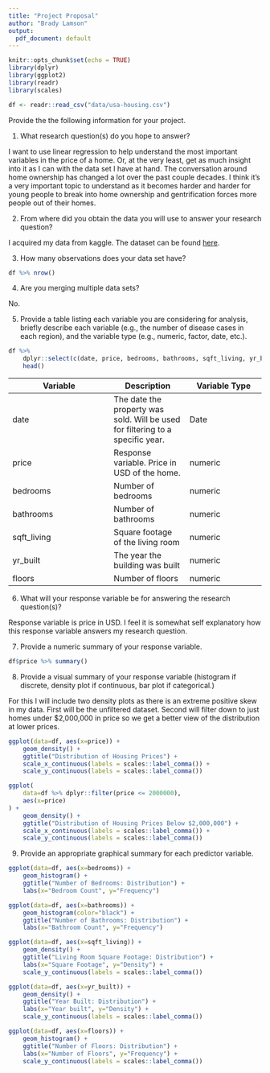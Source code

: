 ```yaml
---
title: "Project Proposal"
author: "Brady Lamson"
output:
  pdf_document: default
---
```


```r
knitr::opts_chunk$set(echo = TRUE)
library(dplyr)
library(ggplot2)
library(readr)
library(scales)
```

```r
df <- readr::read_csv("data/usa-housing.csv")
```

Provide the the following information for your project.

1.  What research question(s) do you hope to answer?

I want to use linear regression to help understand the most important variables in the price of a home. Or, at the very least, get as much insight into it as I can with the data set I have at hand. The conversation around home ownership has changed a lot over the past couple decades. I think it's a very important topic to understand as it becomes harder and harder for young people to break into home ownership and gentrification forces more people out of their homes.

2.  From where did you obtain the data you will use to answer your research question?

I acquired my data from kaggle. The dataset can be found [here](https://www.kaggle.com/datasets/fratzcan/usa-house-prices).

3.  How many observations does your data set have?

```r
df %>% nrow()
```

4.  Are you merging multiple data sets?

No.

5.  Provide a table listing each variable you are considering for analysis, briefly describe each variable (e.g., the number of disease cases in each region), and the variable type (e.g., numeric, factor, date, etc.).

```r
df %>%
    dplyr::select(c(date, price, bedrooms, bathrooms, sqft_living, yr_built, floors)) %>%
    head()
```

| Variable    | Description | Variable Type |
|----|---|---|
| date        | The date the property was sold. Will be used for filtering to a specific year. | Date |
| price       | Response variable. Price in USD of the home. | numeric |
| bedrooms    | Number of bedrooms | numeric |
| bathrooms   | Number of bathrooms | numeric |
| sqft_living | Square footage of the living room | numeric |
| yr_built    | The year the building was built | numeric |
| floors      | Number of floors | numeric |

6.  What will your response variable be for answering the research question(s)?

Response variable is price in USD. I feel it is somewhat self explanatory how this response variable answers my research question.

7.  Provide a numeric summary of your response variable.

```r
df$price %>% summary()
```

8.  Provide a visual summary of your response variable (histogram if discrete, density plot if continuous, bar plot if categorical.)

For this I will include two density plots as there is an extreme positive skew in my data. First will be the unfiltered dataset. Second will filter down to just homes under $2,000,000 in price so we get a better view of the distribution at lower prices.

```r
ggplot(data=df, aes(x=price)) +
    geom_density() +
    ggtitle("Distribution of Housing Prices") +
    scale_x_continuous(labels = scales::label_comma()) +
    scale_y_continuous(labels = scales::label_comma())
```

```r
ggplot(
    data=df %>% dplyr::filter(price <= 2000000), 
    aes(x=price)
) +
    geom_density() +
    ggtitle("Distribution of Housing Prices Below $2,000,000") +
    scale_x_continuous(labels = scales::label_comma()) +
    scale_y_continuous(labels = scales::label_comma())
```


9.  Provide an appropriate graphical summary for each predictor variable.

```r
ggplot(data=df, aes(x=bedrooms)) +
    geom_histogram() +
    ggtitle("Number of Bedrooms: Distribution") +
    labs(x="Bedroom Count", y="Frequency")
```

```r
ggplot(data=df, aes(x=bathrooms)) +
    geom_histogram(color="black") +
    ggtitle("Number of Bathrooms: Distribution") +
    labs(x="Bathroom Count", y="Frequency")
```


```r
ggplot(data=df, aes(x=sqft_living)) +
    geom_density() +
    ggtitle("Living Room Square Footage: Distribution") +
    labs(x="Square Footage", y="Density") +
    scale_y_continuous(labels = scales::label_comma())
```

```r
ggplot(data=df, aes(x=yr_built)) +
    geom_density() +
    ggtitle("Year Built: Distribution") +
    labs(x="Year built", y="Density") +
    scale_y_continuous(labels = scales::label_comma())
```

```r
ggplot(data=df, aes(x=floors)) +
    geom_histogram() +
    ggtitle("Number of Floors: Distribution") +
    labs(x="Number of Floors", y="Frequency") +
    scale_y_continuous(labels = scales::label_comma())
```

